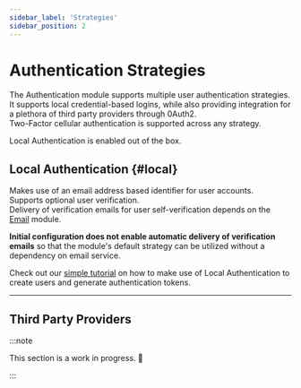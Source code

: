 ```yaml
---
sidebar_label: 'Strategies'
sidebar_position: 2
---
```


# Authentication Strategies

The Authentication module supports multiple user authentication strategies.<br />
It supports local credential-based logins, while also providing integration for a plethora of third party providers through 0Auth2.<br />
Two-Factor cellular authentication is supported across any strategy.

Local Authentication is enabled out of the box.

## Local Authentication {#local}

Makes use of an email address based identifier for user accounts.<br />
Supports optional user verification.<br />
Delivery of verification emails for user self-verification depends on the [Email](../email/email.mdx) module.

<strong>Initial configuration does not enable automatic delivery of verification emails</strong> so that the module's default strategy can be utilized without a dependency on email service.

Check out our [simple tutorial](./tutorials/local) on how to make use of Local Authentication to create users and generate authentication tokens.

-------------------------------------------------

## Third Party Providers

:::note

This section is a work in progress. 👷

:::

<!--
### Facebook {#facebook}

### Google {#google}

### Microsoft {#microsoft}

### GitHub {#github}

### Twitch {#twitch}

### Slack {#slack}

### Figma {#figma}

### Kakao {#kakao}
-->

<!-- TODO: Phone Authentication / 2FA -->